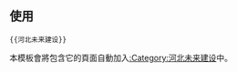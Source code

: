 {{未来建设|sect={{{sect|}}}|河北|Hebei Shadow.png|25px}}
<noinclude>[[Category:中国大陆未来建设模板|{{PAGENAME}}]]

== 使用 ==
<pre>{{河北未来建设}}</pre>
本模板會將包含它的頁面自動加入[[:Category:河北未来建设]]中。
</noinclude>